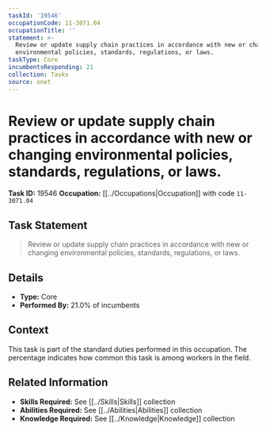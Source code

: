 ```yaml
---
taskId: '19546'
occupationCode: 11-3071.04
occupationTitle: ''
statement: >-
  Review or update supply chain practices in accordance with new or changing
  environmental policies, standards, regulations, or laws.
taskType: Core
incumbentsResponding: 21
collection: Tasks
source: onet
---
```

# Review or update supply chain practices in accordance with new or changing environmental policies, standards, regulations, or laws.

**Task ID:** 19546
**Occupation:** [[../Occupations|Occupation]] with code `11-3071.04`

## Task Statement

> Review or update supply chain practices in accordance with new or changing environmental policies, standards, regulations, or laws.

## Details

- **Type:** Core
- **Performed By:** 21.0% of incumbents

## Context

This task is part of the standard duties performed in this occupation. The percentage indicates how common this task is among workers in the field.

## Related Information

- **Skills Required:** See [[../Skills|Skills]] collection
- **Abilities Required:** See [[../Abilities|Abilities]] collection
- **Knowledge Required:** See [[../Knowledge|Knowledge]] collection
